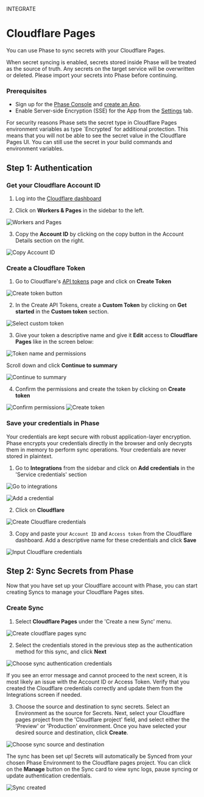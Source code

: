 

<Tag variant="small">INTEGRATE</Tag>

# Cloudflare Pages

You can use Phase to sync secrets with your Cloudflare Pages.

<Warning>
  When secret syncing is enabled, secrets stored inside Phase will be treated as
  the source of truth. Any secrets on the target service will be overwritten or
  deleted. Please import your secrets into Phase before continuing.
</Warning>

### Prerequisites

- Sign up for the [Phase Console](/quickstart) and [create an App](/console/apps#create-an-app).
- Enable Server-side Encryption (SSE) for the App from the [Settings](/console/apps#settings) tab.

<Note>
  For security reasons Phase sets the secret type in Cloudflare Pages
  environment variables as type `Encrypted` for additional protection. This
  means that you will not be able to see the secret value in the Cloudflare
  Pages UI. You can still use the secret in your build commands and environment
  variables.
</Note>

## Step 1: Authentication

### Get your Cloudflare Account ID

1. Log into the [Cloudflare dashboard](https://dash.cloudflare.com)

2. Click on **Workers & Pages** in the sidebar to the left.

![Workers and Pages](/assets/images/platform-integrations/cloudflare-pages/1.png)

3. Copy the **Account ID** by clicking on the copy button in the Account Details section on the right.

![Copy Account ID](/assets/images/platform-integrations/cloudflare-pages/2.png)

### Create a Cloudflare Token

1. Go to Cloudflare's [API tokens](https://dash.cloudflare.com/profile/api-tokens) page and click on **Create Token**

![Create token button](/assets/images/platform-integrations/cloudflare-pages/3.png)

2. In the Create API Tokens, create a **Custom Token** by clicking on **Get started** in the **Custom token** section.

![Select custom token](/assets/images/platform-integrations/cloudflare-pages/4.png)

3. Give your token a descriptive name and give it **Edit** access to **Cloudflare Pages** like in the screen below:

![Token name and permissions](/assets/images/platform-integrations/cloudflare-pages/5.png)

Scroll down and click **Continue to summary**

![Continue to summary](/assets/images/platform-integrations/cloudflare-pages/6.png)

4. Confirm the permissions and create the token by clicking on **Create token**

![Confirm permissions](/assets/images/platform-integrations/cloudflare-pages/7.png)
![Create token](/assets/images/platform-integrations/cloudflare-pages/8.png)

### Save your credentials in Phase

<Note>
  Your credentials are kept secure with robust application-layer encryption.
  Phase encrypts your credentials directly in the browser and only decrypts them
  in memory to perform sync operations. Your credentials are never stored in
  plaintext.
</Note>

1. Go to **Integrations** from the sidebar and click on **Add credentials** in the 'Service credentials' section

![Go to integrations](/assets/images/platform-integrations/integrations-sidebar.png)

![Add a credential](/assets/images/platform-integrations/add-credential-button.png)

2. Click on **Cloudflare**

![Create Cloudflare credentials](/assets/images/platform-integrations/cloudflare-pages/create-cf-creds-button.png)

3. Copy and paste your `Account ID` and `Access token` from the Cloudflare dashboard. Add a descriptive name for these credentials and click **Save**

![Input Cloudflare credentials](/assets/images/platform-integrations/cloudflare-pages/cf-creds-input.png)

## Step 2: Sync Secrets from Phase

Now that you have set up your Cloudflare account with Phase, you can start creating Syncs to manage your Cloudflare Pages sites.

### Create Sync

1. Select **Cloudflare Pages** under the 'Create a new Sync' menu.

![Create cloudflare pages sync](/assets/images/platform-integrations/cloudflare-pages/phase-console-cloudflare-pages.png)

2. Select the credentials stored in the previous step as the authentication method for this sync, and click **Next**

![Choose sync authentication credentials](/assets/images/platform-integrations/cloudflare-pages/create-sync-choose-creds.png)

<Note>
  If you see an error message and cannot proceed to the next screen, it is most
  likely an issue with the Account ID or Access Token. Verify that you created
  the Cloudflare credentials correctly and update them from the Integrations
  screen if needed.
</Note>

3. Choose the source and destination to sync secrets. Select an Environment as the source for Secrets.
   Next, select your Cloudflare pages project from the 'Cloudflare project' field, and select either the 'Preview' or 'Production' environment. Once you have selected your desired source and destination, click **Create**.

![Choose sync source and destination](/assets/images/platform-integrations/cloudflare-pages/create-sync-source-destination.png)

The sync has been set up! Secrets will automatically be Synced from your chosen Phase Environment to the Cloudflare pages project. You can click on the **Manage** button on the Sync card to view sync logs, pause syncing or update authentication credentials.

![Sync created](/assets/images/platform-integrations/cloudflare-pages/sync-created.png)

